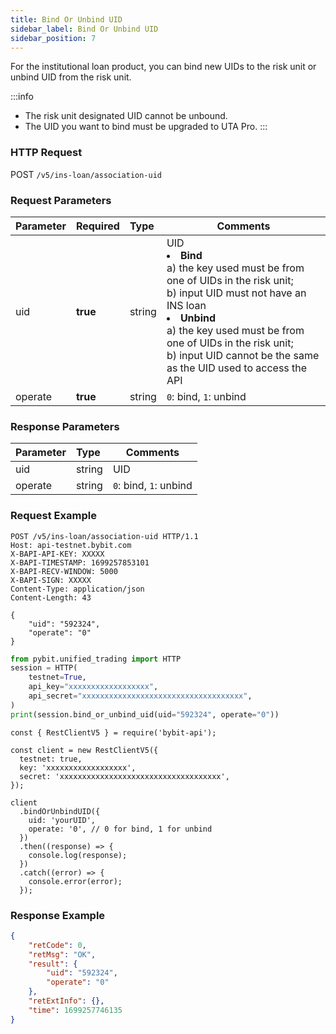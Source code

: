 ```yaml
---
title: Bind Or Unbind UID
sidebar_label: Bind Or Unbind UID
sidebar_position: 7
---
```

For the institutional loan product, you can bind new UIDs to the risk unit or unbind UID from the risk unit.

:::info
* The risk unit designated UID cannot be unbound.
* The UID you want to bind must be upgraded to UTA Pro.
:::

### HTTP Request
POST `/v5/ins-loan/association-uid`

### Request Parameters
| Parameter | Required | Type | Comments|
|:----- |:-------|:-----|------ |
|uid |**true** |string |UID <li><b>Bind</b><br/>a) the key used must be from one of UIDs in the risk unit; <br/>b) input UID must not have an INS loan</li><li><b>Unbind</b><br/>a) the key used must be from one of UIDs in the risk unit; <br/>b) input UID cannot be the same as the UID used to access the API</li>|
|operate |**true** |string |`0`: bind, `1`: unbind|

### Response Parameters
| Parameter | Type | Comments|
|:----- |:-----|----- |
|uid |string |UID|
|operate |string |`0`: bind, `1`: unbind|

### Request Example

<Tabs groupId="programming-languages">
<TabItem value="http" label="HTTP">

```http
POST /v5/ins-loan/association-uid HTTP/1.1
Host: api-testnet.bybit.com
X-BAPI-API-KEY: XXXXX
X-BAPI-TIMESTAMP: 1699257853101
X-BAPI-RECV-WINDOW: 5000
X-BAPI-SIGN: XXXXX
Content-Type: application/json
Content-Length: 43

{
    "uid": "592324",
    "operate": "0"
}
```

</TabItem>
<TabItem value="python" label="Python">

```python
from pybit.unified_trading import HTTP
session = HTTP(
    testnet=True,
    api_key="xxxxxxxxxxxxxxxxxx",
    api_secret="xxxxxxxxxxxxxxxxxxxxxxxxxxxxxxxxxxxx",
)
print(session.bind_or_unbind_uid(uid="592324", operate="0"))
```

</TabItem>

<TabItem value="Node" label="Node.js">

```n4js
const { RestClientV5 } = require('bybit-api');

const client = new RestClientV5({
  testnet: true,
  key: 'xxxxxxxxxxxxxxxxxx',
  secret: 'xxxxxxxxxxxxxxxxxxxxxxxxxxxxxxxxxxxx',
});

client
  .bindOrUnbindUID({
    uid: 'yourUID',
    operate: '0', // 0 for bind, 1 for unbind
  })
  .then((response) => {
    console.log(response);
  })
  .catch((error) => {
    console.error(error);
  });
```

</TabItem>
</Tabs>

### Response Example

```json
{
    "retCode": 0,
    "retMsg": "OK",
    "result": {
        "uid": "592324",
        "operate": "0"
    },
    "retExtInfo": {},
    "time": 1699257746135
}
```
